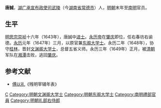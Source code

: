 '''唐誠'''，[[湖广承宣布政使司|湖广承宣布政使司]][[武陵|武陵]]（今[[湖南省|湖南省]][[常德市|常德市]]）人，[[明朝|明朝]]末年至[[南明|南明]]官员。

== 生平 ==
[[明思宗|明思宗]][[崇祯|崇祯]]十六年（1643年），唐誠中[[进士|进士]]。[[永历帝|永历帝]]在[[肇庆|肇庆]]即位，任右春坊右谕德。[[永曆_(南明)|永历]]元年（1647年）三月，以原官兼[[东阁大学士|东阁大学士]]。永历二年（1648年），协守[[桂林|桂林]]，晋封[[文渊阁大学士|文渊阁大学士]]，总督五省义师。永历三年（1649年）正月，被[[清朝|清朝]]军队在[[湘潭|湘潭]]击败，逃回[[肇庆|肇庆]]。

==参考文献==
*[[傅以礼|傅以礼]]《残明宰辅年表》

{{崇祯十六年癸未科殿試金榜}}

{{Authority control}}

{{DEFAULTSORT:T唐}}

[[Category:唐姓|C]]
[[Category:明朝文渊阁大学士|Category:明朝文渊阁大学士]]
[[Category:明朝东阁大学士|Category:明朝东阁大学士]]
[[Category:南明禮部官員|Category:南明禮部官員]]
[[Category:明朝礼部右侍郎|Category:明朝礼部右侍郎]]
